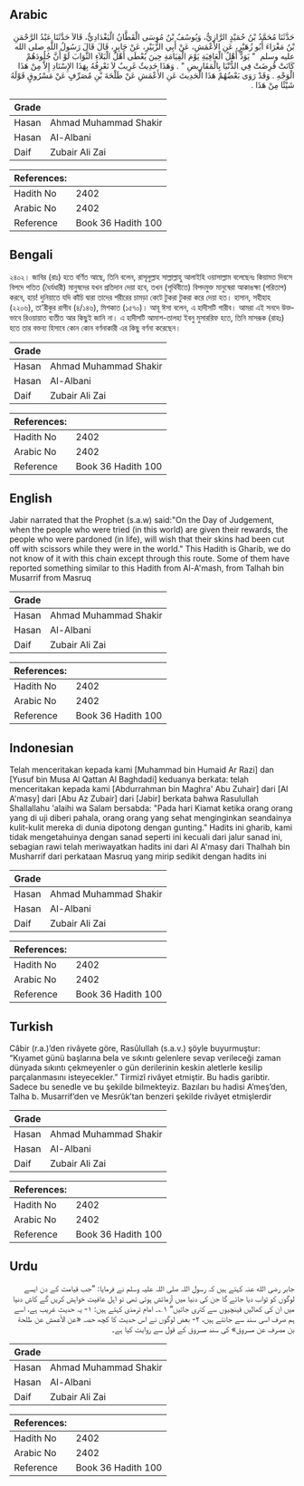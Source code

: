 ## Arabic


<div dir="rtl" lang="ar" style={{fontSize:'larger',backgroundColor:'#f8f9fa',padding:20}}>
حَدَّثَنَا مُحَمَّدُ بْنُ حُمَيْدٍ الرَّازِيُّ، وَيُوسُفُ بْنُ مُوسَى الْقَطَّانُ الْبَغْدَادِيُّ، قَالاَ حَدَّثَنَا عَبْدُ الرَّحْمَنِ بْنُ مَغْرَاءَ أَبُو زُهَيْرٍ، عَنِ الأَعْمَشِ، عَنْ أَبِي الزُّبَيْرِ، عَنْ جَابِرٍ، قَالَ قَالَ رَسُولُ اللَّهِ صلى الله عليه وسلم ‏ "‏ يَوَدُّ أَهْلُ الْعَافِيَةِ يَوْمَ الْقِيَامَةِ حِينَ يُعْطَى أَهْلُ الْبَلاَءِ الثَّوَابَ لَوْ أَنَّ جُلُودَهُمْ كَانَتْ قُرِضَتْ فِي الدُّنْيَا بِالْمَقَارِيضِ ‏"‏ ‏.‏ وَهَذَا حَدِيثٌ غَرِيبٌ لاَ نَعْرِفُهُ بِهَذَا الإِسْنَادِ إِلاَّ مِنْ هَذَا الْوَجْهِ ‏.‏ وَقَدْ رَوَى بَعْضُهُمْ هَذَا الْحَدِيثَ عَنِ الأَعْمَشِ عَنْ طَلْحَةَ بْنِ مُصَرِّفٍ عَنْ مَسْرُوقٍ قَوْلَهُ شَيْئًا مِنْ هَذَا ‏.‏
</div>
<div style={{backgroundColor:'#f8f9fa',padding:20, marginBottom: 10}}><table> <thead> <tr> <th>Grade</th> <th></th> </tr> </thead> <tbody> <tr><td>Hasan</td><td>Ahmad Muhammad Shakir</td></tr><tr><td>Hasan</td><td>Al-Albani</td></tr><tr><td>Daif</td><td>Zubair Ali Zai</td></tr></tbody></table><table> <thead> <tr> <th>References:</th> <th></th> </tr> </thead> <tbody><tr><td>Hadith No</td><td>2402</td></tr><tr><td>Arabic No</td><td>2402</td></tr><tr><td>Reference</td><td>Book 36 Hadith 100</td></tr></tbody></table></div>

## Bengali


<div dir="ltr" lang="bn" style={{fontSize:'larger',backgroundColor:'#f8f9fa',padding:20}}>
২৪০২। জাবির (রাঃ) হতে বর্ণিত আছে, তিনি বলেন, রাসূলুল্লাহ সাল্লাল্লাহু আলাইহি ওয়াসাল্লাম বলেছেনঃ কিয়ামত দিবসে বিপদে পতিত (ধৈর্যধারী) মানুষদের যখন প্রতিদান দেয়া হবে, তখন (পৃথিবীতে) বিপদমুক্ত মানুষেরা আকাঙক্ষা (পরিতাপ) করবে, হায়! দুনিয়াতে যদি কাঁচি দ্বারা তাদের শরীরের চামড়া কেটে টুকরা টুকরা করে দেয়া হত। হাসান, সহীহাহ (২২০৬), তা'রীকুর রাগীব (৪/১৪৬), মিশকাত (১৫৭০)। আবূ ঈসা বলেন, এ হাদীসটি গারীব। আমরা এই সনদে উক্তভাবে রিওয়ায়াত ব্যতীত আর কিছুই জানি না। এ হাদীসটি আমাশ-তালহা ইবনু মুসাররিফ হতে, তিনি মাসরূক (রাহঃ) হতে তার বক্তব্য হিসাবে কোন কোন বর্ণনাকারী এর কিছু বর্ণনা করেছেন।
</div>
<div style={{backgroundColor:'#f8f9fa',padding:20, marginBottom: 10}}><table> <thead> <tr> <th>Grade</th> <th></th> </tr> </thead> <tbody> <tr><td>Hasan</td><td>Ahmad Muhammad Shakir</td></tr><tr><td>Hasan</td><td>Al-Albani</td></tr><tr><td>Daif</td><td>Zubair Ali Zai</td></tr></tbody></table><table> <thead> <tr> <th>References:</th> <th></th> </tr> </thead> <tbody><tr><td>Hadith No</td><td>2402</td></tr><tr><td>Arabic No</td><td>2402</td></tr><tr><td>Reference</td><td>Book 36 Hadith 100</td></tr></tbody></table></div>

## English


<div dir="ltr" lang="en" style={{fontSize:'larger',backgroundColor:'#f8f9fa',padding:20}}>
Jabir narrated that the Prophet (s.a.w) said:"On the Day of Judgement, when the people who were tried (in this world) are given their rewards, the people who were pardoned (in life), will wish that their skins had been cut off with scissors while they were in the world." This Hadith is Gharib, we do not know of it with this chain except through this route. Some of them have reported something similar to this Hadith from Al-A'mash, from Talhah bin Musarrif from Masruq
</div>
<div style={{backgroundColor:'#f8f9fa',padding:20, marginBottom: 10}}><table> <thead> <tr> <th>Grade</th> <th></th> </tr> </thead> <tbody> <tr><td>Hasan</td><td>Ahmad Muhammad Shakir</td></tr><tr><td>Hasan</td><td>Al-Albani</td></tr><tr><td>Daif</td><td>Zubair Ali Zai</td></tr></tbody></table><table> <thead> <tr> <th>References:</th> <th></th> </tr> </thead> <tbody><tr><td>Hadith No</td><td>2402</td></tr><tr><td>Arabic No</td><td>2402</td></tr><tr><td>Reference</td><td>Book 36 Hadith 100</td></tr></tbody></table></div>

## Indonesian


<div dir="ltr" lang="id" style={{fontSize:'larger',backgroundColor:'#f8f9fa',padding:20}}>
Telah menceritakan kepada kami [Muhammad bin Humaid Ar Razi] dan [Yusuf bin Musa Al Qattan Al Baghdadi] keduanya berkata: telah menceritakan kepada kami [Abdurrahman bin Maghra' Abu Zuhair] dari [Al A'masy] dari [Abu Az Zubair] dari [Jabir] berkata bahwa Rasulullah Shallallahu 'alaihi wa Salam bersabda: "Pada hari Kiamat ketika orang orang yang di uji diberi pahala, orang orang yang sehat menginginkan seandainya kulit-kulit mereka di dunia dipotong dengan gunting." Hadits ini gharib, kami tidak mengetahuinya dengan sanad seperti ini kecuali dari jalur sanad ini, sebagian rawi telah meriwayatkan hadits ini dari Al A'masy dari Thalhah bin Musharrif dari perkataan Masruq yang mirip sedikit dengan hadits ini
</div>
<div style={{backgroundColor:'#f8f9fa',padding:20, marginBottom: 10}}><table> <thead> <tr> <th>Grade</th> <th></th> </tr> </thead> <tbody> <tr><td>Hasan</td><td>Ahmad Muhammad Shakir</td></tr><tr><td>Hasan</td><td>Al-Albani</td></tr><tr><td>Daif</td><td>Zubair Ali Zai</td></tr></tbody></table><table> <thead> <tr> <th>References:</th> <th></th> </tr> </thead> <tbody><tr><td>Hadith No</td><td>2402</td></tr><tr><td>Arabic No</td><td>2402</td></tr><tr><td>Reference</td><td>Book 36 Hadith 100</td></tr></tbody></table></div>

## Turkish


<div dir="ltr" lang="tr" style={{fontSize:'larger',backgroundColor:'#f8f9fa',padding:20}}>
Câbir (r.a.)’den rivâyete göre, Rasûlullah (s.a.v.) şöyle buyurmuştur: “Kıyamet günü başlarına bela ve sıkıntı gelenlere sevap verileceği zaman dünyada sıkıntı çekmeyenler o gün derilerinin keskin aletlerle kesilip parçalanmasını isteyecekler.” Tirmizî rivâyet etmiştir. Bu hadis garibtir. Sadece bu senedle ve bu şekilde bilmekteyiz. Bazıları bu hadisi A’meş’den, Talha b. Musarrif’den ve Mesrûk’tan benzeri şekilde rivâyet etmişlerdir
</div>
<div style={{backgroundColor:'#f8f9fa',padding:20, marginBottom: 10}}><table> <thead> <tr> <th>Grade</th> <th></th> </tr> </thead> <tbody> <tr><td>Hasan</td><td>Ahmad Muhammad Shakir</td></tr><tr><td>Hasan</td><td>Al-Albani</td></tr><tr><td>Daif</td><td>Zubair Ali Zai</td></tr></tbody></table><table> <thead> <tr> <th>References:</th> <th></th> </tr> </thead> <tbody><tr><td>Hadith No</td><td>2402</td></tr><tr><td>Arabic No</td><td>2402</td></tr><tr><td>Reference</td><td>Book 36 Hadith 100</td></tr></tbody></table></div>

## Urdu


<div dir="rtl" lang="ur" style={{fontSize:'larger',backgroundColor:'#f8f9fa',padding:20}}>
جابر رضی الله عنہ کہتے ہیں کہ رسول اللہ صلی اللہ علیہ وسلم نے فرمایا: ”جب قیامت کے دن ایسے لوگوں کو ثواب دیا جائے گا جن کی دنیا میں آزمائش ہوئی تھی تو اہل عافیت خواہش کریں گے کاش دنیا میں ان کی کھالیں قینچیوں سے کتری جاتیں“ ۱؎۔ امام ترمذی کہتے ہیں: ۱- یہ حدیث غریب ہے، اسے ہم صرف اسی سند سے جانتے ہیں، ۲- بعض لوگوں نے اس حدیث کا کچھ حصہ «عن الأعمش عن طلحة بن مصرف عن مسروق» کی سند مسروق کے قول سے روایت کیا ہے۔
</div>
<div style={{backgroundColor:'#f8f9fa',padding:20, marginBottom: 10}}><table> <thead> <tr> <th>Grade</th> <th></th> </tr> </thead> <tbody> <tr><td>Hasan</td><td>Ahmad Muhammad Shakir</td></tr><tr><td>Hasan</td><td>Al-Albani</td></tr><tr><td>Daif</td><td>Zubair Ali Zai</td></tr></tbody></table><table> <thead> <tr> <th>References:</th> <th></th> </tr> </thead> <tbody><tr><td>Hadith No</td><td>2402</td></tr><tr><td>Arabic No</td><td>2402</td></tr><tr><td>Reference</td><td>Book 36 Hadith 100</td></tr></tbody></table></div>